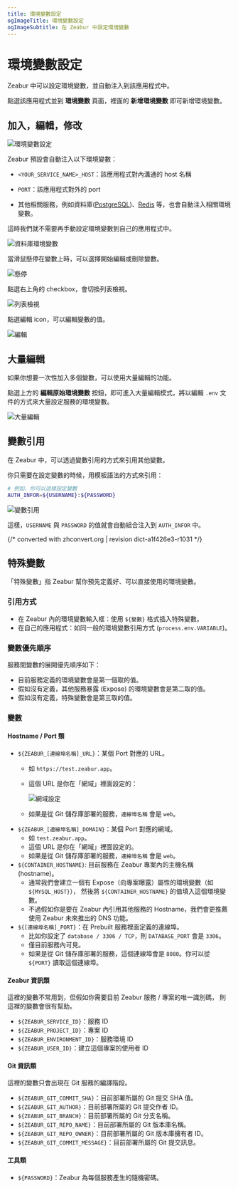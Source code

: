 ```yaml
---
title: 環境變數設定
ogImageTitle: 環境變數設定
ogImageSubtitle: 在 Zeabur 中設定環境變數
---
```


# 環境變數設定

Zeabur 中可以設定環境變數，並自動注入到該應用程式中。

點選該應用程式並到 **環境變數** 頁面，裡面的 **新增環境變數** 即可新增環境變數。

## 加入，編輯，修改

![環境變數設定](/environment/add-variables.zh-TW.png)

Zeabur 預設會自動注入以下環境變數：

- `<YOUR_SERVICE_NAME>_HOST`：該應用程式對內溝通的 host 名稱

- `PORT`：該應用程式對外的 port

- 其他相關服務，例如資料庫([PostgreSQL](/marketplace/postgresql))、[Redis](/marketplace/redis) 等，也會自動注入相關環境變數。

這時我們就不需要再手動設定環境變數到自己的應用程式中。

![資料庫環境變數](/environment/db-env.zh-TW.png)

當滑鼠懸停在變數上時，可以選擇開始編輯或刪除變數。

![懸停](/environment/var-hover.png)

點選右上角的 checkbox，會切換列表檢視。

![列表檢視](/environment/var-list-view.png)

點選編輯 icon，可以編輯變數的值。

![編輯](/environment/var-edit.png)

## 大量編輯

如果你想要一次性加入多個變數，可以使用大量編輯的功能。

點選上方的 **編輯原始環境變數** 按鈕，即可進入大量編輯模式，將以編輯 `.env` 文件的方式來大量設定服務的環境變數。

![大量編輯](/environment/var-raw-edit.png)

## 變數引用

在 Zeabur 中，可以透過變數引用的方式來引用其他變數。

你只需要在設定變數的時候，用模板語法的方式來引用：

```bash
# 例如，你可以這樣設定變數
AUTH_INFOR=${USERNAME}:${PASSWORD}
```

![變數引用](/environment/var-reference.png)

這樣，`USERNAME` 與 `PASSWORD` 的值就會自動組合注入到 `AUTH_INFOR` 中。

{/* converted with zhconvert.org | revision dict-a1f426e3-r1031 */}

## 特殊變數

「特殊變數」指 Zeabur 幫你預先定義好、可以直接使用的環境變數。

### 引用方式

- 在 Zeabur 內的環境變數輸入框：使用 `${變數}` 格式插入特殊變數。
- 在自己的應用程式：如同一般的環境變數引用方式 (`process.env.VARIABLE`)。

### 變數優先順序

服務間變數的展開優先順序如下：

- 目前服務定義的環境變數會是第一個取的值。
- 假如沒有定義，其他服務暴露 (Expose) 的環境變數會是第二取的值。
- 假如沒有定義，特殊變數會是第三取的值。

### 變數

#### Hostname / Port 類

- `${ZEABUR_[連線埠名稱]_URL}`：某個 Port 對應的 URL。
  - 如 `https://test.zeabur.app`。
  - 這個 URL 是你在「網域」裡面設定的：

    ![網域設定](/deploy/special-variables/domain-port-customization.png)

  - 如果是從 Git 儲存庫部署的服務，`連線埠名稱` 會是 `web`。
- `${ZEABUR_[連線埠名稱]_DOMAIN}`：某個 Port 對應的網域。
  - 如 `test.zeabur.app`。
  - 這個 URL 是你在「網域」裡面設定的。
  - 如果是從 Git 儲存庫部署的服務，`連線埠名稱` 會是 `web`。
- `${CONTAINER_HOSTNAME}`: 目前服務在 Zeabur 專案內的主機名稱 (hostname)。
    - 通常我們會建立一個有 Expose（向專案曝露）屬性的環境變數（如 `${MYSQL_HOST}`），
      然後將 `${CONTAINER_HOSTNAME}` 的值填入這個環境變數。
    - 不過假如你是要在 Zeabur 內引用其他服務的 Hostname，我們會更推薦使用 Zeabur 未來推出的 DNS 功能。
- `${[連線埠名稱]_PORT}`：在 Prebuilt 服務裡面定義的連線埠。
    - 比如你設定了 `database / 3306 / TCP`，則 `DATABASE_PORT` 會是 `3306`。
    - 僅目前服務內可見。
    - 如果是從 Git 儲存庫部署的服務，這個連線埠會是 `8080`。你可以從 `${PORT}` 讀取這個連線埠。

#### Zeabur 資訊類

這裡的變數不常用到，但假如你需要目前 Zeabur 服務 / 專案的唯一識別碼，
則這裡的變數會很有幫助。

- `${ZEABUR_SERVICE_ID}`：服務 ID
- `${ZEABUR_PROJECT_ID}`：專案 ID
- `${ZEABUR_ENVIRONMENT_ID}`：服務環境 ID
- `${ZEABUR_USER_ID}`：建立這個專案的使用者 ID

#### Git 資訊類

這裡的變數只會出現在 Git 服務的編譯階段。

- `${ZEABUR_GIT_COMMIT_SHA}`：目前部署所屬的 Git 提交 SHA 值。
- `${ZEABUR_GIT_AUTHOR}`：目前部署所屬的 Git 提交作者 ID。
- `${ZEABUR_GIT_BRANCH}`：目前部署所屬的 Git 分支名稱。
- `${ZEABUR_GIT_REPO_NAME}`：目前部署所屬的 Git 版本庫名稱。
- `${ZEABUR_GIT_REPO_OWNER}`：目前部署所屬的 Git 版本庫擁有者 ID。
- `${ZEABUR_GIT_COMMIT_MESSAGE}`：目前部署所屬的 Git 提交訊息。

#### 工具類

- `${PASSWORD}`：Zeabur 為每個服務產生的隨機密碼。